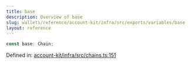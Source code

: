 ```yaml
---
title: base
description: Overview of base
slug: wallets/reference/account-kit/infra/src/exports/variables/base
layout: reference
---
```


```ts
const base: Chain;
```

Defined in: [account-kit/infra/src/chains.ts:151](https://github.com/alchemyplatform/aa-sdk/blob/da19afd63b0ba06a4de95b0d2d7871f64d546304/account-kit/infra/src/chains.ts#L151)
